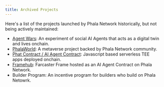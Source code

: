 ```yaml
---
title: Archived Projects
---
```


Here's a list of the projects launched by Phala Network historically, but not being actively maintained:

- [Agent Wars](https://agentwars.phala.network/): An experiment of social AI Agents that acts as a digital twin and lives onchain.
- [PhalaWorld](https://phala.world): A metaverse project backed by Phala Network community.
- [Phat Contract / AI Agent Contract](https://dashboard.phala.network): Javascript based serverless TEE apps deployed onchain.
- [Framehub](https://github.com/Phala-Network/framehub-template): Farcaster Frame hosted as an AI Agent Contract on Phala Network.
- Builder Program: An incentive program for builders who build on Phala Netowrk.